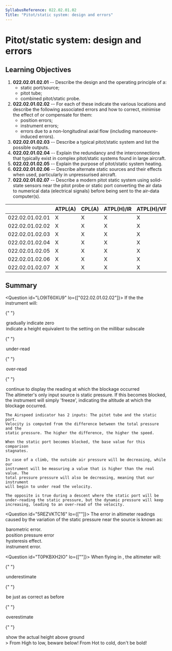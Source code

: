 ```yaml
---
SyllabusReference: 022.02.01.02
Title: "Pitot/static system: design and errors"
---
```


# Pitot/static system: design and errors

## Learning Objectives

1.  **022.02.01.02.01** -- Describe the design and the operating principle of a:
    - static port/source;
    - pitot tube;
    - combined pitot/static probe.
2.  **022.02.01.02.02** -- For each of these indicate the various locations and
    describe the following associated errors and how to correct, minimise the
    effect of or compensate for them:
    - position errors;
    - instrument errors;
    - errors due to a non-longitudinal axial flow (including manoeuvre-induced
      errors).
3.  **022.02.01.02.03** -- Describe a typical pitot/static system and list the
    possible outputs.
4.  **022.02.01.02.04** -- Explain the redundancy and the interconnections that
    typically exist in complex pitot/static systems found in large aircraft.
5.  **022.02.01.02.05** -- Explain the purpose of pitot/static system heating.
6.  **022.02.01.02.06** -- Describe alternate static sources and their effects
    when used, particularly in unpressurised aircraft.
7.  **022.02.01.02.07** -- Describe a modern pitot static system using
    solid-state sensors near the pitot probe or static port converting the air
    data to numerical data (electrical signals) before being sent to the air-data
    computer(s).

|                 | ATPL(A) | CPL(A) | ATPL(H)/IR | ATPL(H)/VFR | CPL(H) | IR  | CBIR(A) |
| --------------- | ------- | ------ | ---------- | ----------- | ------ | --- | ------- |
| 022.02.01.02.01 | X       | X      | X          | X           | X      | X   | X       |
| 022.02.01.02.02 | X       | X      | X          | X           | X      | X   | X       |
| 022.02.01.02.03 | X       | X      | X          | X           | X      | X   |         |
| 022.02.01.02.04 | X       | X      | X          | X           | X      | X   |         |
| 022.02.01.02.05 | X       | X      | X          | X           | X      | X   | X       |
| 022.02.01.02.06 | X       | X      | X          | X           | X      | X   | X       |
| 022.02.01.02.07 | X       | X      | X          | X           | X      | X   |         |

## Summary

<Question id="LO9IT60XU9" lo={["022.02.01.02.02"]}>
  <Text variant="oneCorrect">
    If the <Subject /> the instrument will:
  </Text>

{" "}

<Option>gradually indicate zero</Option>
<Option>
  indicate a height equivalent to the setting on the millibar subscale
</Option>

{" "}

<Option
  subject={[
    [
      "static source to an airspeed indicator (ASI) becomes blocked during a climb",
    ],
  ]}
>
  under-read
</Option>

{" "}

<Option
  subject={[
    [
      "static source to an airspeed indicator (ASI) becomes blocked during a descent",
    ],
  ]}
>
  over-read
</Option>

{" "}

<Option
  subject={[
    ["static source of an altimeter becomes blocked during a descent"],
    ["static source of an altimeter becomes blocked during a climb"],
  ]}
>
  continue to display the reading at which the blockage occurred
</Option>

  <Explanation>
    The altimeter's only input source is static pressure.
    If this becomes blocked, the instrument will simply 'freeze',
    indicating the altitude at which the blockage occurred.

    The Airspeed indicator has 2 inputs: The pitot tube and the static port.
    Velocity is computed from the difference between the total pressure and the
    static pressure. The higher the difference, the higher the speed.

    When the static port becomes blocked, the base value for this comparison
    stagnates.

    In case of a climb, the outside air pressure will be decreasing, while our
    instrument will be measuring a value that is higher than the real value. The
    total pressure pressure will also be decreasing, meaning that our instrument
    will begin to under read the velocity.

    The opposite is true during a descent where the static port will be
    under-reading the static pressure, but the dynamic pressure will keep
    increasing, leading to an over-read of the velocity.

  </Explanation>
</Question>

<Question id="5REZVKTC16" lo={[""]}>
  <Text variant="oneCorrect">
    The error in altimeter readings caused by the variation of the static
    pressure near the source is known as:
  </Text>

  <Option>barometric error.</Option>
  <Option correct>position pressure error</Option>
  <Option>hysteresis effect.</Option>
  <Option>instrument error.</Option>
</Question>

<Question id="T0PKBXH2IO" lo={[""]}>
  <Text variant="oneCorrect">
    When flying in <Subject />, the altimeter will:
  </Text>

{" "}

<Option subject={[["warm air (warm than standard atmosphere)"]]}>
  underestimate
</Option>

{" "}

<Option>be just as correct as before</Option>

{" "}

<Option subject={[["cold air (colder than standard atmosphere)"]]}>
  overestimate
</Option>

{" "}

<Option>show the actual height above ground</Option>

  <Explanation>
    > From High to low, beware below! From Hot to cold, don't be bold!
  </Explanation>
</Question>
